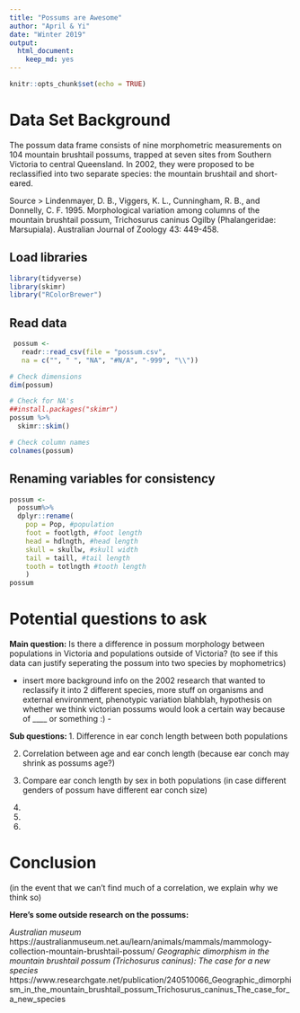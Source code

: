 ```yaml
---
title: "Possums are Awesome"
author: "April & Yi"
date: "Winter 2019"
output: 
  html_document: 
    keep_md: yes
---
```


```r
knitr::opts_chunk$set(echo = TRUE)
```

# Data Set Background
The possum data frame consists of nine morphometric measurements on 104 mountain brushtail possums, trapped at seven sites from Southern Victoria to central Queensland. In 2002, they were proposed to be reclassified into two separate species: the mountain brushtail and short-eared.  

Source
> Lindenmayer, D. B., Viggers, K. L., Cunningham, R. B., and Donnelly, C. F. 1995. Morphological variation among columns of the mountain brushtail possum, Trichosurus caninus Ogilby (Phalangeridae: Marsupiala). Australian Journal of Zoology 43: 449-458.


## Load libraries
```r
library(tidyverse)
library(skimr)
library("RColorBrewer")
```

## Read data
```r
 possum <- 
   readr::read_csv(file = "possum.csv", 
   na = c("", " ", "NA", "#N/A", "-999", "\\"))
```

```r
# Check dimensions
dim(possum)

# Check for NA's
##install.packages("skimr")
possum %>% 
  skimr::skim()

# Check column names
colnames(possum)
```

## Renaming variables for consistency
```r
possum <-
  possum%>% 
  dplyr::rename(
    pop = Pop, #population
    foot = footlgth, #foot length
    head = hdlngth, #head length
    skull = skullw, #skull width
    tail = taill, #tail length
    tooth = totlngth #tooth length
    ) 
possum
```


# Potential questions to ask
**Main question:**
Is there a difference in possum morphology between populations in Victoria and populations outside of Victoria?
(to see if this data can justify seperating the possum into two species by mophometrics)

- insert more background info on the 2002 research that wanted to reclassify it into 2 different species, more stuff on organisms and external environment, phenotypic variation blahblah, hypothesis on whether we think victorian possums would look a certain way because of ____ or something  :) -

**Sub questions: **
1. Difference in ear conch length between both populations

2. Correlation between age and ear conch length (because ear conch may shrink as possums age?)

3. Compare ear conch length by sex in both populations (in case different genders of possum have different ear conch size)

4. 

5. 

6. 


# Conclusion 

(in the event that we can't find much of a correlation, we explain why we think so)


**Here's some outside research on the possums:**

*Australian museum*
https://australianmuseum.net.au/learn/animals/mammals/mammology-collection-mountain-brushtail-possum/
*Geographic dimorphism in the mountain brushtail possum (Trichosurus caninus): The case for a new species*
https://www.researchgate.net/publication/240510066_Geographic_dimorphism_in_the_mountain_brushtail_possum_Trichosurus_caninus_The_case_for_a_new_species
